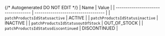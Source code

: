 {/* Autogenerated DO NOT EDIT  */}
| Name                                | Value                               |
| ----------------------------------- | ----------------------------------- |
| `patchProductsIdStatusactive`       | ACTIVE                              |
| `patchProductsIdStatusinactive`     | INACTIVE                            |
| `patchProductsIdStatusoutOfStock`   | OUT_OF_STOCK                        |
| `patchProductsIdStatusdiscontinued` | DISCONTINUED                        |
